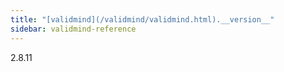 ```yaml
---
title: "[validmind](/validmind/validmind.html).__version__"
sidebar: validmind-reference
---
```


<!-- version.qmd.jinja2 -->

::: {.signature}

<span class="name">2.8.11</span>

:::
